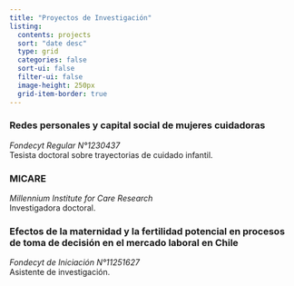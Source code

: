 ```yaml
---
title: "Proyectos de Investigación"
listing:
  contents: projects
  sort: "date desc"
  type: grid
  categories: false
  sort-ui: false
  filter-ui: false
  image-height: 250px
  grid-item-border: true
---
```


### Redes personales y capital social de mujeres cuidadoras
*Fondecyt Regular N°1230437*  
Tesista doctoral sobre trayectorias de cuidado infantil.

### MICARE
*Millennium Institute for Care Research*  
Investigadora doctoral.

### Efectos de la maternidad y la fertilidad potencial en procesos de toma de decisión en el mercado laboral en Chile
*Fondecyt de Iniciación N°11251627*  
Asistente de investigación.